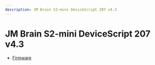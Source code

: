 ```yaml
---
description: JM Brain S2-mini DeviceScript 207 v4.3
---
```

# JM Brain S2-mini DeviceScript 207 v4.3




- [Firmware](https://github.com/microsoft/jacdac-esp32/releases/latest/download/devicescript-esp32s2-msr207_v43-0x1000.bin)